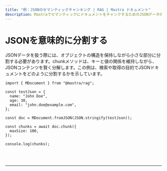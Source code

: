 ```yaml
---
title: "例：JSONのセマンティックチャンキング | RAG | Mastra ドキュメント"
description: MastraでセマンティックにドキュメントをチャンクするためのJSONデータのチャンキング。
---
```



# JSONを意味的に分割する

JSONデータを扱う際には、オブジェクトの構造を保持しながら小さな部分に分割する必要があります。chunkメソッドは、キーと値の関係を維持しながら、JSONコンテンツを賢く分解します。この例は、検索や取得の目的でJSONドキュメントをどのように分割するかを示しています。

```tsx copy
import { MDocument } from "@mastra/rag";

const testJson = {
  name: "John Doe",
  age: 30,
  email: "john.doe@example.com",
};

const doc = MDocument.fromJSON(JSON.stringify(testJson));

const chunks = await doc.chunk({
  maxSize: 100,
});

console.log(chunks);
```

<br />
<br />
<hr className="dark:border-[#404040] border-gray-300" />
<br />
<br />
<GithubLink
  link={
    "https://github.com/mastra-ai/mastra/blob/main/examples/basics/rag/chunk-json"
  }
/>

